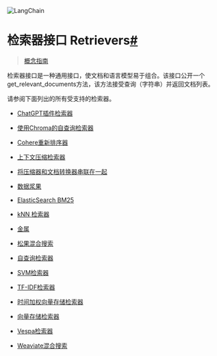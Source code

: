 

<Head>
  <script>
    {
      `(function() {
         var _hmt = _hmt || [];
(function() {
  var hm = document.createElement("script");
  hm.src = "https://hm.baidu.com/hm.js?e60fb290e204e04c5cb6f79b0ac1e697";
  var s = document.getElementsByTagName("script")[0]; 
  s.parentNode.insertBefore(hm, s);
})();
       })();`
    }
  </script>
</Head>

![LangChain](https://pica.zhimg.com/50/v2-56e8bbb52aa271012541c1fe1ceb11a2_r.gif)





检索器接口 Retrievers[#](#retrievers "Permalink to this headline")
=======================================================

> [概念指南](https://docs.langchain.com/docs/components/indexing/retriever)

检索器接口是一种通用接口，使文档和语言模型易于组合。该接口公开一个get_relevant_documents方法，该方法接受查询（字符串）并返回文档列表。

请参阅下面列出的所有受支持的检索器。

* [ChatGPT插件检索器](retrievers/examples/chatgpt-plugin-retriever)

* [使用Chroma的自查询检索器](retrievers/examples/chroma_self_query_retriever)

* [Cohere重新排序器](retrievers/examples/cohere-reranker)

* [上下文压缩检索器](retrievers/examples/contextual-compression)

* [将压缩器和文档转换器串联在一起](retrievers/examples/contextual-compression#stringing-compressors-and-document-transformers-together)

* [数据浆果](retrievers/examples/databerry)

* [ElasticSearch BM25](retrievers/examples/elastic_search_bm25)

* [kNN 检索器](retrievers/examples/knn_retriever)

* [金属](retrievers/examples/metal)

* [松果混合搜索](retrievers/examples/pinecone_hybrid_search)

* [自查询检索器](retrievers/examples/self_query_retriever)

* [SVM检索器](retrievers/examples/svm_retriever)

* [TF-IDF检索器](retrievers/examples/tf_idf_retriever)

* [时间加权向量存储检索器](retrievers/examples/time_weighted_vectorstore)

* [向量存储检索器](retrievers/examples/vectorstore-retriever)

* [Vespa检索器](retrievers/examples/vespa_retriever)

* [Weaviate混合搜索](retrievers/examples/weaviate-hybrid)

